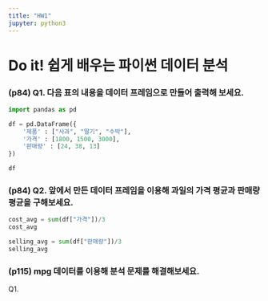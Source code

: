 ```yaml
---
title: "HW1"
jupyter: python3
---
```

# Do it! 쉽게 배우는 파이썬 데이터 분석 
### (p84) Q1. 다음 표의 내용을 데이터 프레임으로 만들어 출력해 보세요. 

```python
import pandas as pd

df = pd.DataFrame({
    '제품' : ["사과", "딸기", "수박"],
    '가격' : [1800, 1500, 3000],
    '판매량' : [24, 38, 13]
})

df

```

### (p84) Q2. 앞에서 만든 데이터 프레임을 이용해 과일의 가격 평균과 판매량 평균을 구해보세요. 
```python
cost_avg = sum(df["가격"])/3
cost_avg
```
```python
selling_avg = sum(df["판매량"])/3
selling_avg
```
### (p115) mpg 데이터를 이용해 분석 문제를 해결해보세요. 
Q1. 


